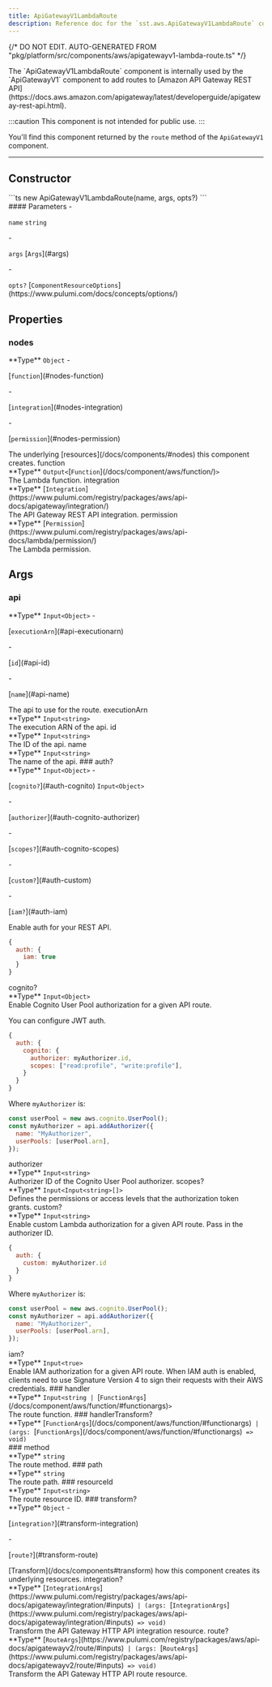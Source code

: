 ```yaml
---
title: ApiGatewayV1LambdaRoute
description: Reference doc for the `sst.aws.ApiGatewayV1LambdaRoute` component.
---
```


{/* DO NOT EDIT. AUTO-GENERATED FROM "pkg/platform/src/components/aws/apigatewayv1-lambda-route.ts" */}


<div class="tsdoc">

<Section type="about">
The `ApiGatewayV1LambdaRoute` component is internally used by the `ApiGatewayV1` component
to add routes to [Amazon API Gateway REST API](https://docs.aws.amazon.com/apigateway/latest/developerguide/apigateway-rest-api.html).

:::caution
This component is not intended for public use.
:::

You'll find this component returned by the `route` method of the `ApiGatewayV1` component.
</Section>

---

## Constructor

<Segment>
<Section type="signature">
```ts
new ApiGatewayV1LambdaRoute(name, args, opts?)
```
</Section>

<Section type="parameters">
#### Parameters
- <p><code class="key">name</code> <code class="primitive">string</code></p>
- <p><code class="key">args</code> [<code class="type">Args</code>](#args)</p>
- <p><code class="key">opts?</code> [<code class="type">ComponentResourceOptions</code>](https://www.pulumi.com/docs/concepts/options/)</p>
</Section>
</Segment>

## Properties

### nodes
<Segment>
<Section type="parameters">
<InlineSection>
**Type** <code class="primitive">Object</code>
</InlineSection>
- <p>[<code class="key">function</code>](#nodes-function)</p>
- <p>[<code class="key">integration</code>](#nodes-integration)</p>
- <p>[<code class="key">permission</code>](#nodes-permission)</p>
</Section>
The underlying [resources](/docs/components/#nodes) this component creates.
</Segment>
<NestedTitle id="nodes-function" Tag="h4" parent="nodes.">function</NestedTitle>
<Segment>
<Section type="parameters">
<InlineSection>
**Type** <code class="primitive">Output</code><code class="symbol">&lt;</code>[<code class="type">Function</code>](/docs/component/aws/function/)<code class="symbol">&gt;</code>
</InlineSection>
</Section>
The Lambda function.
</Segment>
<NestedTitle id="nodes-integration" Tag="h4" parent="nodes.">integration</NestedTitle>
<Segment>
<Section type="parameters">
<InlineSection>
**Type** [<code class="type">Integration</code>](https://www.pulumi.com/registry/packages/aws/api-docs/apigateway/integration/)
</InlineSection>
</Section>
The API Gateway REST API integration.
</Segment>
<NestedTitle id="nodes-permission" Tag="h4" parent="nodes.">permission</NestedTitle>
<Segment>
<Section type="parameters">
<InlineSection>
**Type** [<code class="type">Permission</code>](https://www.pulumi.com/registry/packages/aws/api-docs/lambda/permission/)
</InlineSection>
</Section>
The Lambda permission.
</Segment>

## Args
### api
<Segment>
<Section type="parameters">
<InlineSection>
**Type** <code class="primitive">Input</code><code class="symbol">&lt;</code><code class="primitive">Object</code><code class="symbol">&gt;</code>
</InlineSection>
- <p>[<code class="key">executionArn</code>](#api-executionarn)</p>
- <p>[<code class="key">id</code>](#api-id)</p>
- <p>[<code class="key">name</code>](#api-name)</p>
</Section>
The api to use for the route.

</Segment>
<NestedTitle id="api-executionarn" Tag="h4" parent="api.">executionArn</NestedTitle>
<Segment>
<Section type="parameters">
<InlineSection>
**Type** <code class="primitive">Input</code><code class="symbol">&lt;</code><code class="primitive">string</code><code class="symbol">&gt;</code>
</InlineSection>
</Section>
The execution ARN of the api.

</Segment>
<NestedTitle id="api-id" Tag="h4" parent="api.">id</NestedTitle>
<Segment>
<Section type="parameters">
<InlineSection>
**Type** <code class="primitive">Input</code><code class="symbol">&lt;</code><code class="primitive">string</code><code class="symbol">&gt;</code>
</InlineSection>
</Section>
The ID of the api.

</Segment>
<NestedTitle id="api-name" Tag="h4" parent="api.">name</NestedTitle>
<Segment>
<Section type="parameters">
<InlineSection>
**Type** <code class="primitive">Input</code><code class="symbol">&lt;</code><code class="primitive">string</code><code class="symbol">&gt;</code>
</InlineSection>
</Section>
The name of the api.

</Segment>
### auth?
<Segment>
<Section type="parameters">
<InlineSection>
**Type** <code class="primitive">Input</code><code class="symbol">&lt;</code><code class="primitive">Object</code><code class="symbol">&gt;</code>
</InlineSection>
- <p>[<code class="key">cognito?</code>](#auth-cognito) <code class="primitive">Input</code><code class="symbol">&lt;</code><code class="primitive">Object</code><code class="symbol">&gt;</code></p>
  - <p>[<code class="key">authorizer</code>](#auth-cognito-authorizer)</p>
  - <p>[<code class="key">scopes?</code>](#auth-cognito-scopes)</p>
- <p>[<code class="key">custom?</code>](#auth-custom)</p>
- <p>[<code class="key">iam?</code>](#auth-iam)</p>
</Section>
Enable auth for your REST API.

```js
{
  auth: {
    iam: true
  }
}
```
</Segment>
<NestedTitle id="auth-cognito" Tag="h4" parent="auth.">cognito?</NestedTitle>
<Segment>
<Section type="parameters">
<InlineSection>
**Type** <code class="primitive">Input</code><code class="symbol">&lt;</code><code class="primitive">Object</code><code class="symbol">&gt;</code>
</InlineSection>
</Section>
Enable Cognito User Pool authorization for a given API route.

You can configure JWT auth.

```js
{
  auth: {
    cognito: {
      authorizer: myAuthorizer.id,
      scopes: ["read:profile", "write:profile"],
    }
  }
}
```

Where `myAuthorizer` is:

```js
const userPool = new aws.cognito.UserPool();
const myAuthorizer = api.addAuthorizer({
  name: "MyAuthorizer",
  userPools: [userPool.arn],
});
```
</Segment>
<NestedTitle id="auth-cognito-authorizer" Tag="h5" parent="auth.cognito.">authorizer</NestedTitle>
<Segment>
<Section type="parameters">
<InlineSection>
**Type** <code class="primitive">Input</code><code class="symbol">&lt;</code><code class="primitive">string</code><code class="symbol">&gt;</code>
</InlineSection>
</Section>
Authorizer ID of the Cognito User Pool authorizer.

</Segment>
<NestedTitle id="auth-cognito-scopes" Tag="h5" parent="auth.cognito.">scopes?</NestedTitle>
<Segment>
<Section type="parameters">
<InlineSection>
**Type** <code class="primitive">Input</code><code class="symbol">&lt;</code><code class="primitive">Input</code><code class="symbol">&lt;</code><code class="primitive">string</code><code class="symbol">&gt;</code><code class="symbol">[]</code><code class="symbol">&gt;</code>
</InlineSection>
</Section>
Defines the permissions or access levels that the authorization token grants.

</Segment>
<NestedTitle id="auth-custom" Tag="h4" parent="auth.">custom?</NestedTitle>
<Segment>
<Section type="parameters">
<InlineSection>
**Type** <code class="primitive">Input</code><code class="symbol">&lt;</code><code class="primitive">string</code><code class="symbol">&gt;</code>
</InlineSection>
</Section>
Enable custom Lambda authorization for a given API route. Pass in the authorizer ID.

```js
{
  auth: {
    custom: myAuthorizer.id
  }
}
```

Where `myAuthorizer` is:

```js
const userPool = new aws.cognito.UserPool();
const myAuthorizer = api.addAuthorizer({
  name: "MyAuthorizer",
  userPools: [userPool.arn],
});
```
</Segment>
<NestedTitle id="auth-iam" Tag="h4" parent="auth.">iam?</NestedTitle>
<Segment>
<Section type="parameters">
<InlineSection>
**Type** <code class="primitive">Input</code><code class="symbol">&lt;</code><code class="primitive">true</code><code class="symbol">&gt;</code>
</InlineSection>
</Section>
Enable IAM authorization for a given API route. When IAM auth is enabled, clients need to use Signature Version 4 to sign their requests with their AWS credentials.

</Segment>
### handler
<Segment>
<Section type="parameters">
<InlineSection>
**Type** <code class="primitive">Input</code><code class="symbol">&lt;</code><code class="primitive">string</code><code class="symbol"> | </code>[<code class="type">FunctionArgs</code>](/docs/component/aws/function/#functionargs)<code class="symbol">&gt;</code>
</InlineSection>
</Section>
The route function.

</Segment>
### handlerTransform?
<Segment>
<Section type="parameters">
<InlineSection>
**Type** [<code class="type">FunctionArgs</code>](/docs/component/aws/function/#functionargs)<code class="symbol"> | </code><code class="symbol">(</code><code class="primitive">args</code><code class="symbol">: </code>[<code class="type">FunctionArgs</code>](/docs/component/aws/function/#functionargs)<code class="symbol"> => </code><code class="primitive">void</code><code class="symbol">)</code>
</InlineSection>
</Section>

</Segment>
### method
<Segment>
<Section type="parameters">
<InlineSection>
**Type** <code class="primitive">string</code>
</InlineSection>
</Section>
The route method.

</Segment>
### path
<Segment>
<Section type="parameters">
<InlineSection>
**Type** <code class="primitive">string</code>
</InlineSection>
</Section>
The route path.

</Segment>
### resourceId
<Segment>
<Section type="parameters">
<InlineSection>
**Type** <code class="primitive">Input</code><code class="symbol">&lt;</code><code class="primitive">string</code><code class="symbol">&gt;</code>
</InlineSection>
</Section>
The route resource ID.

</Segment>
### transform?
<Segment>
<Section type="parameters">
<InlineSection>
**Type** <code class="primitive">Object</code>
</InlineSection>
- <p>[<code class="key">integration?</code>](#transform-integration)</p>
- <p>[<code class="key">route?</code>](#transform-route)</p>
</Section>
[Transform](/docs/components#transform) how this component creates its underlying
resources.

</Segment>
<NestedTitle id="transform-integration" Tag="h4" parent="transform.">integration?</NestedTitle>
<Segment>
<Section type="parameters">
<InlineSection>
**Type** [<code class="type">IntegrationArgs</code>](https://www.pulumi.com/registry/packages/aws/api-docs/apigateway/integration/#inputs)<code class="symbol"> | </code><code class="symbol">(</code><code class="primitive">args</code><code class="symbol">: </code>[<code class="type">IntegrationArgs</code>](https://www.pulumi.com/registry/packages/aws/api-docs/apigateway/integration/#inputs)<code class="symbol"> => </code><code class="primitive">void</code><code class="symbol">)</code>
</InlineSection>
</Section>
Transform the API Gateway HTTP API integration resource.

</Segment>
<NestedTitle id="transform-route" Tag="h4" parent="transform.">route?</NestedTitle>
<Segment>
<Section type="parameters">
<InlineSection>
**Type** [<code class="type">RouteArgs</code>](https://www.pulumi.com/registry/packages/aws/api-docs/apigatewayv2/route/#inputs)<code class="symbol"> | </code><code class="symbol">(</code><code class="primitive">args</code><code class="symbol">: </code>[<code class="type">RouteArgs</code>](https://www.pulumi.com/registry/packages/aws/api-docs/apigatewayv2/route/#inputs)<code class="symbol"> => </code><code class="primitive">void</code><code class="symbol">)</code>
</InlineSection>
</Section>
Transform the API Gateway HTTP API route resource.

</Segment>
</div>